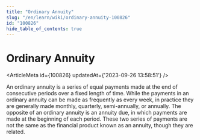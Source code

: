 ```yaml
---
title: "Ordinary Annuity"
slug: "/en/learn/wiki/ordinary-annuity-100826"
id: "100826"
hide_table_of_contents: true
---
```



# Ordinary Annuity

<ArticleMeta id={100826} updatedAt={'2023-09-26 13:58:51'} />
<div className='border-solid border-b border-t-0 my-4 border-[var(--ifm-color-gray-300)]' />

An ordinary annuity is a series of equal payments made at the end of consecutive periods over a fixed length of time. While the payments in an ordinary annuity can be made as frequently as every week, in practice they are generally made monthly, quarterly, semi-annually, or annually. The opposite of an ordinary annuity is an annuity due, in which payments are made at the beginning of each period. These two series of payments are not the same as the financial product known as an annuity, though they are related.
